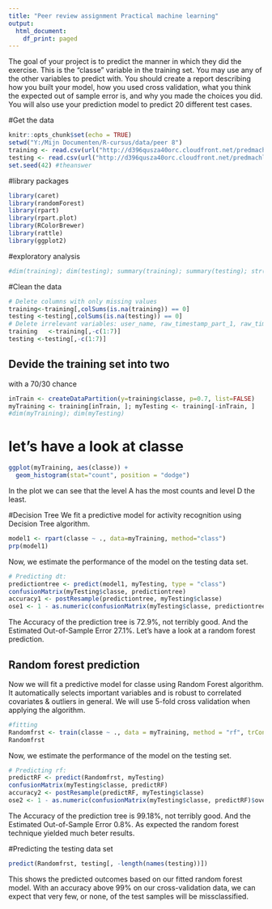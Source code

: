 ---
title: "Peer review assignment Practical machine learning"
output:
  html_document:
    df_print: paged
---
The goal of your project is to predict the manner in which they did the exercise. This is the "classe" variable in the training set. You may use any of the other variables to predict with. You should create a report describing how you built your model, how you used cross validation, what you think the expected out of sample error is, and why you made the choices you did. You will also use your prediction model to predict 20 different test cases.

#Get the data
```{r setup, echo = TRUE}
knitr::opts_chunk$set(echo = TRUE)
setwd("Y:/Mijn Documenten/R-cursus/data/peer 8")
training <- read.csv(url("http://d396qusza40orc.cloudfront.net/predmachlearn/pml-training.csv"), na.strings=c("NA","#DIV/0!",""))
testing <- read.csv(url("http://d396qusza40orc.cloudfront.net/predmachlearn/pml-testing.csv"), na.strings=c("NA","#DIV/0!",""))
set.seed(42) #theanswer
```
#library packages
```{r 1,echo = TRUE}
library(caret)
library(randomForest)
library(rpart) 
library(rpart.plot)
library(RColorBrewer)
library(rattle)
library(ggplot2)
```
#exploratory analysis
```{r 2,echo = TRUE}
#dim(training); dim(testing); summary(training); summary(testing); str(training); str(testing); head(training); head(testing)
```
#Clean the data
```{r 3, echo=TRUE}
# Delete columns with only missing values
training<-training[,colSums(is.na(training)) == 0]
testing <-testing[,colSums(is.na(testing)) == 0]
# Delete irrelevant variables: user_name, raw_timestamp_part_1, raw_timestamp_part_,2 cvtd_timestamp, new_window, and  num_window (columns 1 to 7)
training   <-training[,-c(1:7)]
testing <-testing[,-c(1:7)]
```

## Devide the training set into two
with a 70/30 chance
```{r 4,echo = TRUE}
inTrain <- createDataPartition(y=training$classe, p=0.7, list=FALSE)
myTraining <- training[inTrain, ]; myTesting <- training[-inTrain, ]
#dim(myTraining); dim(myTesting)
```
# let's have a look at classe

```{r 5,echo = TRUE}
ggplot(myTraining, aes(classe)) +
  geom_histogram(stat="count", position = "dodge")
```

In the plot we can see that the level A has the most counts and level D the least.

#Decision Tree
We fit a predictive model for activity recognition using Decision Tree algorithm.

```{r 6,echo = TRUE}
model1 <- rpart(classe ~ ., data=myTraining, method="class")
prp(model1)
```

Now, we estimate the performance of the model on the testing data set.
```{r 7,echo = TRUE}

# Predicting dt:
predictiontree <- predict(model1, myTesting, type = "class")
confusionMatrix(myTesting$classe, predictiontree)
accuracy1 <- postResample(predictiontree, myTesting$classe)
ose1 <- 1 - as.numeric(confusionMatrix(myTesting$classe, predictiontree)$overall[1])
```

The Accuracy of the prediction tree is 72.9%, not terribly good. And the Estimated Out-of-Sample Error 27.1%.
Let's have a look at a random forest prediction.

## Random forest prediction
Now we will fit a predictive model for classe using Random Forest algorithm. It automatically selects important variables and is robust to correlated covariates & outliers in general.
We will use 5-fold cross validation when applying the algorithm.
```{r 8,echo = TRUE}
#fitting
Randomfrst <- train(classe ~ ., data = myTraining, method = "rf", trControl = trainControl(method = "cv", 5), ntree = 250)
Randomfrst
```

Now, we estimate the performance of the model on the testing set.

```{r 9,echo = TRUE}

# Predicting rf:
predictRF <- predict(Randomfrst, myTesting)
confusionMatrix(myTesting$classe, predictRF)
accuracy2 <- postResample(predictRF, myTesting$classe)
ose2 <- 1 - as.numeric(confusionMatrix(myTesting$classe, predictRF)$overall[1])
```

The Accuracy of the prediction tree is 99.18%, not terribly good. And the Estimated Out-of-Sample Error 0.8%.
As expected the random forest technique yielded much beter results.

#Predicting the testing data set
```{r 10,echo = TRUE}
predict(Randomfrst, testing[, -length(names(testing))])
```

This shows the predicted outcomes based on our fitted random forest model. With an accuracy above 99% on our cross-validation data, we can expect that very few, or none, of the test samples will be missclassified.



